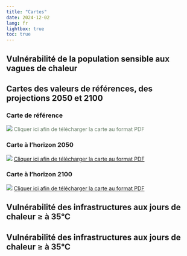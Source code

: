 ---
title: "Cartes"
date: 2024-12-02
lang: fr
lightbox: true
toc: true
---

## Vulnérabilité de la population sensible aux vagues de chaleur
::: {.callout-tip collapse="true" icon="false"}
## Cartes des valeurs de références, des projections 2050 et 2100

<div style="margin-top: 10px;"></div>


### Carte de référence
![](images/population_vulnerable_chaleur_ref.png){.lightbox}
[Cliquer ici afin de télécharger la carte au format PDF](pdf/population_vulnerable_chaleur_ref.pdf){target="_blank" style="color: #0a2f0a99; text-decoration:none;"}\

### Carte à l'horizon 2050
![](images/population_vulnerable_chaleur_2050.png){.lightbox}
[Cliquer ici afin de télécharger la carte au format PDF](pdf/population_vulnerable_chaleur_2050.pdf){target="_blank"}\

### Carte à l'horizon 2100
![](images/population_vulnerable_chaleur_2100.png){.lightbox}
[Cliquer ici afin de télécharger la carte au format PDF](pdf/population_vulnerable_chaleur_2100.pdf){target="_blank"}\
<div style="margin-top: 10px;"></div>

:::

## Vulnérabilité des infrastructures aux jours de chaleur ≥ à 35°C
::: {.callout-tip collapse="true" icon="false"}
## Vulnérabilité des infrastructures aux jours de chaleur ≥ à 35°C
:::